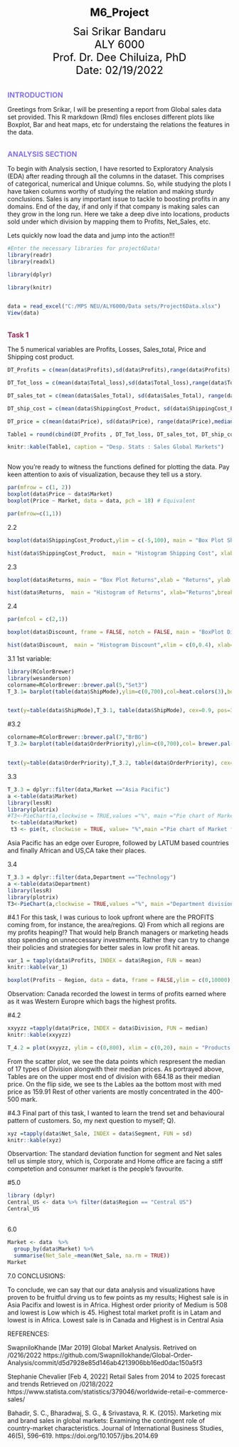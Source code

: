 
<CENTER>
<FONT SIZE=5, COLOR="Black"><B>M6_Project</B>
<P>
Sai Srikar Bandaru
<BR>
ALY 6000
<BR>
Prof. Dr. Dee Chiluiza, PhD
<BR>
Date: 02/19/2022
</FONT>
</CENTER>
<P>

<P><BR>
<FONT SIZE=3, COLOR="#8272E9">
<B>INTRODUCTION</B>
</FONT>

Greetings from Srikar, I will be presenting a report from Global sales data set provided. This R markdown (Rmd) files encloses different plots like Boxplot, Bar and heat maps, etc for understaing the relations the features in the data. 
 
<P>

<P><BR>
<FONT SIZE=3, COLOR="#8272E9">
<B>ANALYSIS SECTION</B>
</FONT>

To begin with Analysis section, I have resorted to Exploratory Analysis (EDA) after reading through all the columns in the dataset. This comprises of categorical, numerical and Unique columns. So, while studying the plots I have taken columns worthy of studying the relation and making sturdy conclusions. 
Sales is any important issue to tackle to boosting profits in any domains. End of the day, if and only if that company is making sales can they grow in the long run. Here we take a deep dive into locations, products sold under which division by mapping them to Profits, Net_Sales, etc. 

Lets quickly now load the data and jump into the action!!!

<P>

```{r libraries, message=FALSE, warning=FALSE}

#Enter the necessary libraries for project6Data!
library(readr)
library(readxl)

library(dplyr)

library(knitr)


data = read_excel("C:/MPS NEU/ALY6000/Data sets/Project6Data.xlsx")
View(data)

```

<P><BR>
<B><FONT SIZE=3, COLOR="#982855">
Task 1
</FONT></B>
<P>

The 5 numerical variables are Profits, Losses, Sales_total, Price and Shipping cost product.

```{r echo=TRUE, message=FALSE, warning=FALSE}

DT_Profits = c(mean(data$Profits),sd(data$Profits),range(data$Profits),median(data$Profits))

DT_Tot_loss = c(mean(data$Total_loss),sd(data$Total_loss),range(data$Total_loss),median(data$Total_loss))

DT_sales_tot = c(mean(data$Sales_Total), sd(data$Sales_Total), range(data$Sales_Total), median(data$Sales_Total))

DT_ship_cost = c(mean(data$ShippingCost_Product, sd(data$ShippingCost_Product), range(data$ShippingCost_Product),median(data$ShippingCost_Product)))

DT_price = c(mean(data$Price), sd(data$Price), range(data$Price),median(data$Price))

Table1 = round(cbind(DT_Profits , DT_Tot_loss, DT_sales_tot, DT_ship_cost, DT_price),2)

knitr::kable(Table1, caption = "Desp. Stats : Sales Global Markets")



```


Now you're ready to witness the functions defined for plotting the data. Pay keen attention to axis of visualization, because they tell us a story. 

```{r message=FALSE, warning=FALSE}

par(mfrow = c(1, 2))
boxplot(data$Price ~ data$Market)
boxplot(Price ~ Market, data = data, pch = 18) # Equivalent

par(mfrow=c(1,1))


```

2.2
```{r echo=TRUE, message=FALSE, warning=FALSE}


boxplot(data$ShippingCost_Product,ylim = c(-5,100), main = "Box Plot Shipping Cost",xlab = "", ylab = "Shipping Cost", horizontal=T, col = "#E30B5C",border="black",col.main="coral4",col.lab="coral4")

hist(data$ShippingCost_Product,  main = "Histogram Shipping Cost", xlab="Shipping Cost",breaks = 50, ylab = "Frequency Shipping Cost", border="black", col="#E30B5C",las=1,col.main="coral4",col.lab="coral4")
```
2.3
```{r echo=TRUE, message=FALSE, warning=FALSE}
boxplot(data$Returns, main = "Box Plot Returns",xlab = "Returns", ylab = "Freq of Returns", horizontal=T,border="black",col = terrain.colors(7))

hist(data$Returns,  main = "Histogram of Returns", xlab="Returns",breaks = 50, ylab = "Freq of Returns", border="black", col = terrain.colors(3))

```
2.4
```{r message=FALSE, warning=FALSE}
par(mfcol = c(2,1))

boxplot(data$Discount, frame = FALSE, notch = FALSE, main = "BoxPlot Discount",xlab = "Discount", ylab = "Freq of Discount", horizontal=T, col = "#6B3FA0",border="black",col.main="burlywood4",col.lab="burlywood4")

hist(data$Discount,  main = "Histogram Discount",xlim = c(0,0.4), xlab="Discount",breaks = 60, ylab = "Freq of Discount", border="black", col="#6B3FA0",las=1, col.main="burlywood4",col.lab="burlywood4")
```

3.1 1st variable: 
```{r echo=TRUE, message=TRUE, warning=FALSE, fig.keep='all'}
library(RColorBrewer)
library(wesanderson)
colorname=RColorBrewer::brewer.pal(5,"Set3")
T_3.1= barplot(table(data$ShipMode),ylim=c(0,700),col=heat.colors(3),border="black", main = "BarPlot - Shipment mode",xlab = "Ship Mode", ylab = "Count:Shipment Order",col.main="Black",col.lab="Black", Font = 2)


text(y=table(data$ShipMode),T_3.1, table(data$ShipMode), cex=0.9, pos=3)
```

#3.2

```{r pressure, echo=TRUE, fig.keep='all'}
colorname=RColorBrewer::brewer.pal(7,"BrBG")
T_3.2= barplot(table(data$OrderPriority),ylim=c(0,700),col= brewer.pal(5,"BrBG"),border="black", main = "BarPlot - Order priority",xlab = "Order Emergency", ylab = "Count",col.main="BLue",col.lab="Black")


text(y=table(data$OrderPriority),T_3.2, table(data$OrderPriority), cex=0.9, pos=3)
```

3.3
```{r echo=TRUE, message=FALSE, warning=FALSE}
T_3.3 = dplyr::filter(data,Market =="Asia Pacific")
a <-table(data$Market)
library(lessR)
library(plotrix)
#T3<-PieChart(a,clockwise = TRUE,values ="%", main ="Pie chart of Market feature", las =1, cex.names = 0.6, col = brewer.pal(5,"Spectral")) 
 t<-table(data$Market)
 t3 <- pie(t, clockwise = TRUE, value= "%",main ="Pie chart of Market feature", las =1, cex.names = 0.6, col = brewer.pal(5,"Spectral"), border = "Black") 

```
Asia Pacific has an edge over Europre, followed by LATUM based countries and finally African and US,CA take their places. 



3.4 
```{r echo=FALSE, message=FALSE, warning=FALSE}

T_3.3 = dplyr::filter(data,Department =="Technology")
a <-table(data$Department)
library(lessR)
library(plotrix)
T3<-PieChart(a,clockwise = TRUE,values ="%", main ="Department division", las =1, cex.names = 0.6, col = brewer.pal(5,"Spectral"))

```


#4.1
For this task, I was curious to look upfront where are the PROFITS coming from, for instance, the area/regions.
Q) From which all regions are my profits heaping!?
That would help Branch managers or marketing heads stop spending on unneccessary investments. Rather they can try to change their policies and strategies for better sales in low profit hit areas.
```{r echo=FALSE, message=FALSE, warning=FALSE}


var_1 = tapply(data$Profits, INDEX = data$Region, FUN = mean)
knitr::kable(var_1)

boxplot(Profits ~ Region, data = data, frame = FALSE,ylim = c(0,10000), cex.axis = 0.5, las= 1.4, ces.value = 0.3  ,col = c("#999999", "#E69F00", "#56B4E9"))


```
Observation: Canada recorded the lowest in terms of profits earned where as it was Western Europre which bags the highest profits. 



#4.2
```{r echo=FALSE, message=FALSE, warning=TRUE}
xxyyzz =tapply(data$Price, INDEX = data$Division, FUN = median)
knitr::kable(xxyyzz)

T_4.2 = plot(xxyyzz, ylim = c(0,800), xlim = c(0,20), main = "Products Quantity wise", xlab = "Division", ylab = "Price", col = "Black", pch = 21, col.lab = 6)

```
From the scatter plot, we see the data points which respresent the median of 17 types of Division alongwith their median prices. As portrayed above, Tables are on the upper most end of division with 684.18 as their median price. On the flip side, we see ts the Lables aa the bottom most with med price as 159.91 
Rest of other varients are mostly concentrated in the 400-500 mark. 

#4.3
Final part of this task, I wanted to learn the trend set and behavioural pattern of customers. So, my next question to myself;
Q). 

```{r echo=FALSE, message=FALSE, warning=FALSE}
xyz =tapply(data$Net_Sale, INDEX = data$Segment, FUN = sd)
knitr::kable(xyz)


```
Observartion: The standard deviation function for segment and Net sales tell us simple story, which is, Corporate and Home office are facing a stiff competetion and consumer market is the people's favourite.


#5.0
```{r echo=FALSE, message=FALSE, warning=FALSE}
library (dplyr)
Central_US <- data %>% filter(data$Region == "Central US")
Central_US


```

##
6.0
```{r echo=TRUE, message=FALSE, warning=FALSE}
Market <- data  %>%
  group_by(data$Market) %>% 
  summarise(Net_Sale_=mean(Net_Sale, na.rm = TRUE))
Market


```



7.0
CONCLUSIONS:

To conclude, we can say that our data analysis and visualizations have proven to be fruitful drving us to few points as my results;
Highest sale is in Asia Pacifix and lowest is in Africa.
Highest order priority of Medium is 508 and lowest is Low which is 45. 
Highest total market profit is in Latam and lowest is in Africa.
Lowest sale is in Canada and Highest is in Central Asia


REFERENCES: 

SwapniloKhande [Mar 2019] Global Market Analysis. Retrived on /0216/2022
https://github.com/Swapnillokhande/Global-Order-Analysis/commit/d5d7928e85d146ab4213906bb16ed0dac150a5f3


Stephanie Chevalier [Feb 4, 2022] Retail Sales from 2014 to 2025 forecast and trends
Retrieved on /0218/2022
https://www.statista.com/statistics/379046/worldwide-retail-e-commerce-sales/


Bahadir, S. C., Bharadwaj, S. G., & Srivastava, R. K. (2015). Marketing mix and brand sales in global markets: Examining the contingent role of country-market characteristics. Journal of International Business Studies, 46(5), 596–619. https://doi.org/10.1057/jibs.2014.69
